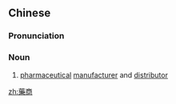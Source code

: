 {{also|药商}}
==Chinese==
{{zh-forms|s=药商}}

===Pronunciation===
{{zh-pron
|m=yàoshāng
|cat=n
}}

===Noun===
{{zh-noun}}

# [[pharmaceutical]] [[manufacturer]] and [[distributor]]

[[zh:藥商]]